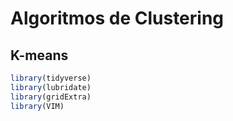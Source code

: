 # Algoritmos de Clustering

## K-means


```r
library(tidyverse)
library(lubridate)
library(gridExtra)
library(VIM)
```
